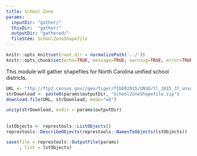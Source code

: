 ```yaml
---
title: School Zone
params: 
  inputDir: "gather/"
  thisDir:  "gather/"
  outputDir: "gathered/"
  fileStem: SchoolZoneShapefile
---
```


```r
knitr::opts_knit$set(root.dir = normalizePath('../'))
knitr::opts_chunk$set(echo=TRUE, message=TRUE, warning=TRUE, error=TRUE)
```

This module will gather shapefiles for North Carolina unified school districts.

```r
URL <- "ftp://ftp2.census.gov//geo/tiger/TIGER2015/UNSD/tl_2015_37_unsd.zip"
strDownload <- paste0(params$outputDir, "SchoolZoneShapefile.zip")
download.file(URL, strDownload, mode="wb")

unzip(strDownload, exdir = params$outputDir)
```

## 

```r
lstObjects <- represtools::ListObjects()
represtools::DescribeObjects(represtools::NamesToObjects(lstObjects))
```

```r
save(file = represtools::OutputFile(params)
     , list = lstObjects)
```